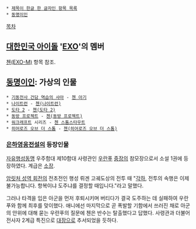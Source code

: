  * [[제목이 한글 한 글자인 항목 목록]]
 * [[동명이인]]

[[목차]]

== [[대한민국 아이돌]] '[[EXO]]'의 멤버 == 
[[첸(EXO-M)]] 항목 참조.

== [[동명이인]]: 가상의 인물 ==
 * [[기동전사 건담 역습의 샤아]] - [[첸 아기]]
 * [[나이트런]] - [[첸(나이트런)]]
 * [[도타 2]] - [[첸(도타 2)]]
 * [[동방 프로젝트]] - [[첸(동방 프로젝트)]]
 * [[워크래프트]] 시리즈 - [[첸 스톰스타우트]]
 * [[히어로즈 오브 더 스톰]] - [[첸(히어로즈 오브 더 스톰)]]

=== [[은하영웅전설]]의 등장인물 ===
[[자유행성동맹]] 우주함대 제10함대 사령관인 [[우란푸]] [[중장]]의 참모장으로서 소설 1권에 등장하였다. 계급은 [[소장(계급)|소장]].

[[암릿처 성역 회전]]의 전초전인 행성 뤼겐 고궤도상의 전투 때 "[[각하]], 전투의 속행은 이제 불가능합니다. 항복이냐 도주냐를 결정할 때입니다."라고 말했다.

그러나 타격을 입은 아군을 먼저 후퇴시키며 버티다가 결국 도주하는 데 실패하여 우란푸와 함께 최후를 맞이했다. 애니에선 마지막으로 곧 폭발할 기함에서 쓰러진 채로 아군의 안위에 대해 묻는 우란푸의 질문에 첸은 반수는 탈출했다고 답했다. 사령관과 더불어 전사자 2계급 특진으로 [[대장]]으로 추서되었을 듯하다.
